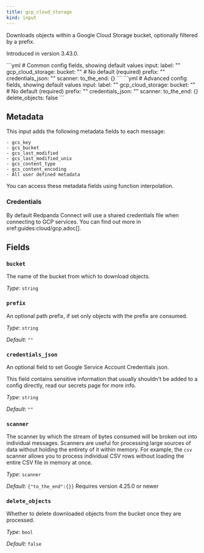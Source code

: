 ```yaml
---
title: gcp_cloud_storage
kind: input
---
```


Downloads objects within a Google Cloud Storage bucket, optionally filtered by a prefix.

Introduced in version 3.43.0.


<Tabs>
<TabItem label="Common">
```yml
# Common config fields, showing default values
input:
  label: ""
  gcp_cloud_storage:
    bucket: "" # No default (required)
    prefix: ""
    credentials_json: ""
    scanner:
      to_the_end: {}
```
</TabItem>
<TabItem label="Advanced">
```yml
# Advanced config fields, showing default values
input:
  label: ""
  gcp_cloud_storage:
    bucket: "" # No default (required)
    prefix: ""
    credentials_json: ""
    scanner:
      to_the_end: {}
    delete_objects: false
```
</TabItem>
</Tabs>

## Metadata

This input adds the following metadata fields to each message:

```
- gcs_key
- gcs_bucket
- gcs_last_modified
- gcs_last_modified_unix
- gcs_content_type
- gcs_content_encoding
- All user defined metadata
```

You can access these metadata fields using function interpolation.

### Credentials

By default Redpanda Connect will use a shared credentials file when connecting to GCP services. You can find out more in xref:guides:cloud/gcp.adoc[].

## Fields

### `bucket`

The name of the bucket from which to download objects.


*Type*: `string`


### `prefix`

An optional path prefix, if set only objects with the prefix are consumed.


*Type*: `string`

*Default*: `""`

### `credentials_json`

An optional field to set Google Service Account Credentials json.
<Aside type="caution" title="Sensitive Information">
	This field contains sensitive information that usually shouldn't be added to a config directly, read our secrets page for more info.
</Aside>



*Type*: `string`

*Default*: `""`

### `scanner`

The scanner by which the stream of bytes consumed will be broken out into individual messages. Scanners are useful for processing large sources of data without holding the entirety of it within memory. For example, the `csv` scanner allows you to process individual CSV rows without loading the entire CSV file in memory at once.


*Type*: `scanner`

*Default*: `{"to_the_end":{}}`
Requires version 4.25.0 or newer

### `delete_objects`

Whether to delete downloaded objects from the bucket once they are processed.


*Type*: `bool`

*Default*: `false`


